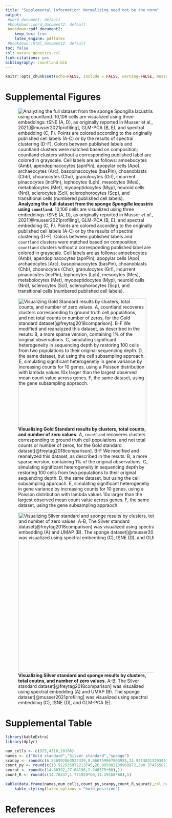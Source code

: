 ```yaml
---
title: "Supplemental information: Normalizing need not be the norm"
output:
 #word_document: default
 #bookdown::word_document2: default
 bookdown::pdf_document2:
    keep_tex: true
    latex_engine: pdflatex
 #bookdown::html_document2: default
toc: false
csl: nature_genetics.csl
link-citations: yes
bibliography: countland.bib
---
```


```r
knitr::opts_chunk$set(echo=FALSE, include = FALSE, warning=FALSE, message=FALSE, cache=FALSE)
```

# Supplemental Figures

![**Analyzing the full dataset from the sponge _Spongilla lacustris_ using `countland`.** 10,106 cells are visualized using three embeddings: tSNE (A, D), as originally reported in Musser _et al_., 2021[@musser2021profiling], GLM-PCA (B, E), and spectral embedding (C, F). Points are colored according to the originally published cell labels (A-C) or by the results of spectral clustering (D-F). Colors between published labels and `countland` clusters were matched based on composition; `countland` clusters without a corresponding published label are colored in grayscale. Cell labels are as follows: amoebocytes (Amb), apendopinacocytes (apnPin), apopylar cells (Apo), archaeocytes (Arc), basopinacocytes (basPin), choanoblasts (Chb), choanocytes (Cho), granulocytes (Grl), incurrent pinacocytes (incPin), lophocytes (Lph), mesocytes (Mes), metabolocytes (Met), myopeptidocytes (Myp), neuroid cells (Nrd), sclerocytes (Scl), sclerophorocytes (Scp), and transitional cells (numbered published cell labels).](figures_and_panels/supp_figure_sponge_V1-01.png)

![**Visualizing Gold Standard results by clusters, total counts, and number of zero values.** A, `countland` recoveres clusters corresponding to ground truth cell populations, and not total counts or number of zeros, for the Gold standard dataset[@freytag2018comparison]. B-F We modified and reanalyzed this dataset, as described in the resuts: B, a more sparse version, containing 1% of the original observations. C, simulating significant heterogeneity in sequencing depth by restoring 100 cells from two populations to their original sequencing depth. D, the same dataset, but using the cell subsampling approach. E, simulating significant heterogenetiy in gene variance by increasing counts for 10 genes, using a Poisson distribution with lambda values 10x larger than the largest observed mean count value across genes. F, the same dataset, using the gene subsampling appraoch.](figures_and_panels/Figure_dot1.png){width=400px}

![**Visualizing Silver standard and sponge results by clusters, total coutns, and number of zero values.** A-B, The Silver standard dataset[@freytag2018comparison] was visualized using spectral embedding (A) and UMAP (B). The sponge dataset[@musser2021profiling] was visualized using spectral embedding (C), tSNE (D),   and GLM-PCA (E).](figures_and_panels/Figure_dot2.png){width=500px}

\newpage

# Supplemental Table

```r
library(kableExtra)
library(dplyr)

num_cells <- c(925,4310,10106)
names <- c("Gold standard","Silver standard","sponge")
scanpy <- round(c(6.546992063522339,9.666759967803955,24.93138313293457),1)
count_py <- round(c(13.912935972213745,26.995082139968872,390.3747658729553),1)
seurat <- round(c(14.60392,27.64198,1.246575*60),1)
count_R <- round(c(14.78437,1.771929*60,14.29168*60),1)

kable(data.frame(names,num_cells,count_py,scanpy,count_R,seurat),col.names=c("dataset","n. cells","countland-py","scanpy","countland-R","Seurat"),caption = "Run times across programs and datasets in seconds.") %>%
    kable_styling(latex_options = "hold_position")
```

# References